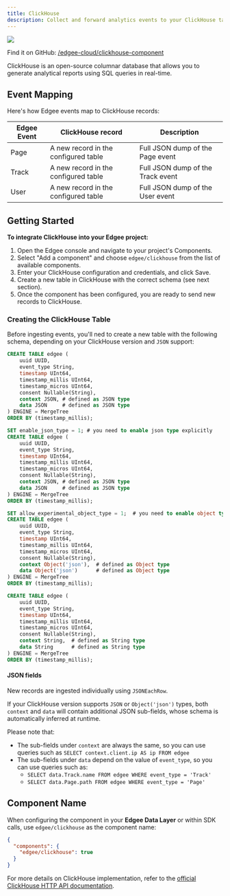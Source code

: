 ```yaml
---
title: ClickHouse
description: Collect and forward analytics events to your ClickHouse tables.
---
```



<img src="/images/banners/clickhouse.png" className="rounded-lg" noZoom />



<EdgeeSdk />

Find it on GitHub: [<Icon icon="github" iconType="solid" /> /edgee-cloud/clickhouse-component](https://github.com/edgee-cloud/clickhouse-component)

ClickHouse is an open-source columnar database that allows you to generate analytical reports using SQL queries in real-time.

## Event Mapping

Here's how Edgee events map to ClickHouse records:

| Edgee Event | ClickHouse record | Description |
|-------------|----------------|-------------|
| Page        | A new record in the configured table | Full JSON dump of the Page event |
| Track       | A new record in the configured table | Full JSON dump of the Track event |
| User        | A new record in the configured table | Full JSON dump of the User event |


## Getting Started

**To integrate ClickHouse into your Edgee project:**

1. Open the Edgee console and navigate to your project's Components.
2. Select "Add a component" and choose `edgee/clickhouse` from the list of available components.
3. Enter your ClickHouse configuration and credentials, and click Save. <br />
4. Create a new table in ClickHouse with the correct schema (see next section).
5. Once the component has been configured, you are ready to send new records to ClickHouse.


### Creating the ClickHouse Table

Before ingesting events, you'll ned to create a new table with the following schema, depending on your ClickHouse version and `JSON` support:


<CodeGroup>

```sql native JSON
CREATE TABLE edgee (
    uuid UUID,
    event_type String,
    timestamp UInt64,
    timestamp_millis UInt64,
    timestamp_micros UInt64,
    consent Nullable(String),
    context JSON, # defined as JSON type
    data JSON     # defined as JSON type
) ENGINE = MergeTree
ORDER BY (timestamp_millis);
```

```sql experimental JSON
SET enable_json_type = 1; # you need to enable json type explicitly
CREATE TABLE edgee (
    uuid UUID,
    event_type String,
    timestamp UInt64,
    timestamp_millis UInt64,
    timestamp_micros UInt64,
    consent Nullable(String),
    context JSON, # defined as JSON type
    data JSON     # defined as JSON type
) ENGINE = MergeTree
ORDER BY (timestamp_millis);
```

```sql experimental Object('json')
SET allow_experimental_object_type = 1;  # you need to enable object type explicitly
CREATE TABLE edgee (
    uuid UUID,
    event_type String,
    timestamp UInt64,
    timestamp_millis UInt64,
    timestamp_micros UInt64,
    consent Nullable(String),
    context Object('json'),  # defined as Object type
    data Object('json')      # defined as Object type
) ENGINE = MergeTree
ORDER BY (timestamp_millis);
```

```sql no JSON support
CREATE TABLE edgee (
    uuid UUID,
    event_type String,
    timestamp UInt64,
    timestamp_millis UInt64,
    timestamp_micros UInt64,
    consent Nullable(String),
    context String,  # defined as String type
    data String      # defined as String type
) ENGINE = MergeTree
ORDER BY (timestamp_millis);
```

</CodeGroup>


#### JSON fields

New records are ingested individually using `JSONEachRow`.

If your ClickHouse version supports `JSON` or `Object('json')` types, both `context` and `data` will contain additional JSON sub-fields, whose schema is automatically inferred at runtime.


Please note that:

- The sub-fields under `context` are always the same, so you can use queries such as `SELECT context.client.ip AS ip FROM edgee`
- The sub-fields under `data` depend on the value of `event_type`, so you can use queries such as:
  - `SELECT data.Track.name FROM edgee WHERE event_type = 'Track'`
  - `SELECT data.Page.path FROM edgee WHERE event_type = 'Page'`


## Component Name

When configuring the component in your **Edgee Data Layer** or within SDK calls, use `edgee/clickhouse` as the component name:

```json
{
  "components": {
    "edgee/clickhouse": true
  }
}
```

For more details on ClickHouse implementation, refer to the 
[official ClickHouse HTTP API documentation](https://clickhouse.com/docs/interfaces/http#insert-queries).
